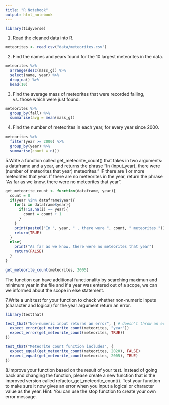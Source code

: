 ```yaml
---
title: "R Notebook"
output: html_notebook
---
```


```r
library(tidyverse)
```

1. Read the cleaned data into R.
```r
meteorites <- read_csv("data/meteorites.csv")
```

2. Find the names and years found for the 10 largest meteorites in the data.
```r
meteorites %>% 
  arrange(desc(mass_g)) %>% 
  select(name, year) %>% 
  drop_na() %>% 
  head(10)
```
3. Find the average mass of meteorites that were recorded falling, vs. those which were just found.
```r
meteorites %>% 
  group_by(fall) %>% 
  summarise(avg = mean(mass_g))
```
4. Find the number of meteorites in each year, for every year since 2000.
```r
meteorites %>% 
  filter(year >= 2000) %>% 
  group_by(year) %>% 
  summarise(count = n())
```
5.Write a function called get_meteorite_count() that takes in two arguments: a dataframe and a year, and returns the phrase “In (input_year), there were (number of meteorites that year) meteorites.” IF there are 1 or more meteorites that year. If there are no meteorites in the year, return the phrase “As far as we know, there were no meteorites that year”.

```r
get_meteorite_count <- function(dataframe, year){
  count = 0
  if(year %in% dataframe$year){
    for(i in dataframe$year){
      if(!is.na(i) == year){
        count = count + 1
      }
    }
    print(paste0("In ", year, " , there were ", count, " meteorites.")) # cat
    return(TRUE)
  }
  else{
    print("As far as we know, there were no meteorites that year")
    return(FALSE)
  }
}

get_meteorite_count(meteorites, 2005)
```

The function can have additional functionality by searching maximun and minimum year in the file and if a year was entered out of a scope, we can we informed about the scope in else statement.

7.Write a unit test for your function to check whether non-numeric inputs (character and logical) for the year argument return an error.
```r
library(testthat)

test_that("Non-numeric input returns an error", { # doesn't throw an error
  expect_error(get_meteorite_count(meteorites, "year"))
  expect_error(get_meteorite_count(meteorites, TRUE))
})
```

```r
test_that("Meteorite count function includes", {
  expect_equal(get_meteorite_count(meteorites, 2020), FALSE)
  expect_equal(get_meteorite_count(meteorites, 2005), TRUE)
})
```

8.Improve your function based on the result of your test. Instead of going back and changing the function, please create a new function that is the improved version called refactor_get_meteorite_count(). Test your function to make sure it now gives an error when you input a logical or character value as the year. Hint: You can use the stop function to create your own error message.
```r

```














